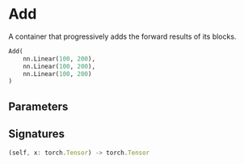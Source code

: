 
# Add

A container that progressively adds the forward results of its blocks.

```python copy
Add(
    nn.Linear(100, 200),
    nn.Linear(100, 200),
    nn.Linear(100, 200)
)
```

## Parameters


## Signatures
```ts
(self, x: torch.Tensor) -> torch.Tensor
